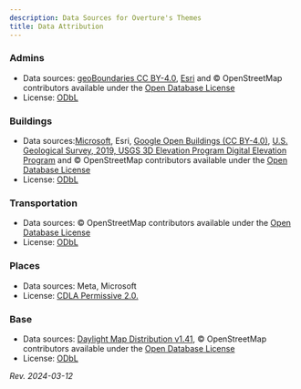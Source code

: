 ```yaml
---
description: Data Sources for Overture's Themes
title: Data Attribution
---
```



### Admins
- Data sources: [geoBoundaries CC BY-4.0](https://www.geoboundaries.org/), [Esri](https://www.esri.com/en-us/home) and © OpenStreetMap contributors available under the [Open Database License](https://www.openstreetmap.org/copyright)
- License: [ODbL](https://opendatacommons.org/licenses/odbl/)


### Buildings
- Data sources:[Microsoft](https://www.microsoft.com/en-us/), Esri, [Google Open Buildings (CC BY-4.0)](https://arxiv.org/abs/2107.12283), [U.S. Geological Survey, 2019, USGS 3D Elevation Program Digital Elevation Program](https://www.usgs.gov/3d-elevation-program) and © OpenStreetMap contributors available under the [Open Database License](https://www.openstreetmap.org/copyright)
- License: [ODbL](https://opendatacommons.org/licenses/odbl/)

### Transportation
- Data sources: © OpenStreetMap contributors available under the [Open Database License](https://www.openstreetmap.org/copyright)
- License: [ODbL](https://opendatacommons.org/licenses/odbl/)


### Places
- Data sources: Meta, Microsoft
- License: [CDLA Permissive 2.0.](https://cdla.dev/permissive-2-0/)

### Base
- Data sources: [Daylight Map Distribution v1.41](https://daylightmap.org/), © OpenStreetMap contributors available under the [Open Database License](https://www.openstreetmap.org/copyright)
- License: [ODbL](https://opendatacommons.org/licenses/odbl/)





_Rev. 2024-03-12_